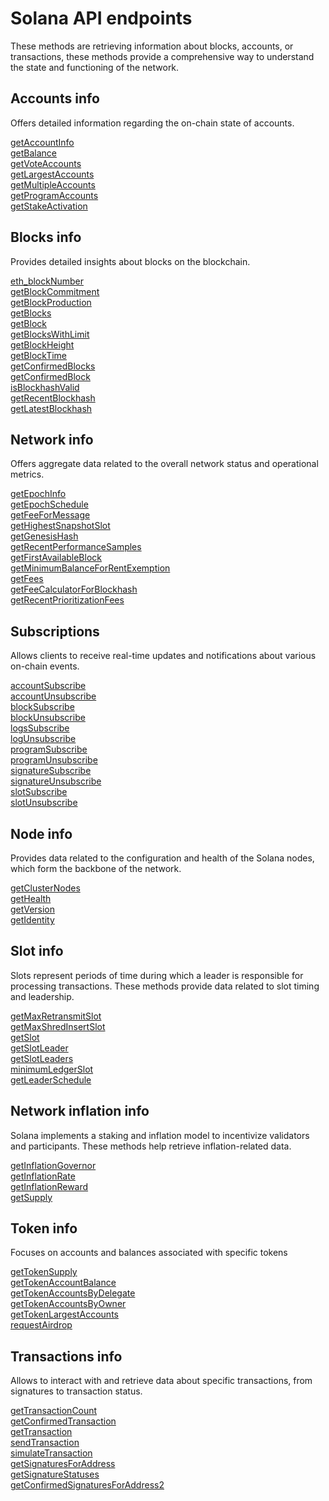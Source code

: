 # Solana API endpoints

These methods are retrieving information about blocks, accounts, or transactions, these methods provide a comprehensive way to understand the state and functioning of the network.

## Accounts info

Offers detailed information regarding the on-chain state of accounts.

[getAccountInfo](solana-api/accountinfo/getAccountInfo) \
[getBalance](solana-api/accountinfo/getBalance) \
[getVoteAccounts](solana-api/accountinfo/getVoteAccounts) \
[getLargestAccounts](solana-api/accountinfo/getLargestAccounts) \
[getMultipleAccounts](solana-api/accountinfo/getMultipleAccounts) \
[getProgramAccounts](solana-api/accountinfo/getProgramAccounts) \
[getStakeActivation](solana-api/accountinfo/getStakeActivation)

## Blocks info

Provides detailed insights about blocks on the blockchain.

[eth_blockNumber](//solana-api/blocksinfo/eth_blockNumber) \
[getBlockCommitment](/solana-api/blocksinfo/getBlockCommitment) \
[getBlockProduction](/solana-api/blocksinfo/getBlockProduction) \
[getBlocks](/solana-api/blocksinfo/getBlocks) \
[getBlock](/solana-api/blocksinfo/getBlock) \
[getBlocksWithLimit](/solana-api/blocksinfo/getBlocksWithLimit) \
[getBlockHeight](/solana-api/blocksinfo/getBlockHeight) \
[getBlockTime](/solana-api/blocksinfo/getBlockTime) \
[getConfirmedBlocks](/solana-api/blocksinfo/getConfirmedBlocks) \
[getConfirmedBlock](/solana-api/blocksinfo/getConfirmedBlock) \
[isBlockhashValid](/solana-api/blocksinfo/isBlockhashValid) \
[getRecentBlockhash](/solana-api/blocksinfo/getRecentBlockhash) \
[getLatestBlockhash](/solana-api/blocksinfo/getLatestBlockhash)

## Network info

Offers aggregate data related to the overall network status and operational metrics.

[getEpochInfo](/solana-api/networkinfo/getEpochInfo) \
[getEpochSchedule](/solana-api/networkinfo/getEpochSchedule) \
[getFeeForMessage](/solana-api/networkinfo/getFeeForMessage) \
[getHighestSnapshotSlot](/solana-api/networkinfo/getHighestSnapshotSlot) \
[getGenesisHash](/solana-api/networkinfo/getGenesisHash) \
[getRecentPerformanceSamples](/solana-api/networkinfo/getRecentPerformanceSamples) \
[getFirstAvailableBlock](/solana-api/networkinfo/getFirstAvailableBlock) \
[getMinimumBalanceForRentExemption](/solana-api/networkinfo/getMinimumBalanceForRentExemption) \
[getFees](/solana-api/networkinfo/getFees) \
[getFeeCalculatorForBlockhash](/solana-api/networkinfo/getFeeCalculatorForBlockhash) \
[getRecentPrioritizationFees](/solana-api/networkinfo/getRecentPrioritizationFees)

## Subscriptions

Allows clients to receive real-time updates and notifications about various on-chain events.

[accountSubscribe](/solana-api/subscriptions/accountSubscribe) \
[accountUnsubscribe](/solana-api/subscriptions/accountUnsubscribe) \
[blockSubscribe](/solana-api/subscriptions/blockSubscribe) \
[blockUnsubscribe](/solana-api/subscriptions/blockUnsubscribe) \
[logsSubscribe](/solana-api/subscriptions/logsSubscribe) \
[logUnsubscribe](/solana-api/subscriptions/logUnsubscribe) \
[programSubscribe](/solana-api/subscriptions/programSubscribe) \
[programUnsubscribe](/solana-api/subscriptions/programUnsubscribe) \
[signatureSubscribe](/solana-api/subscriptions/signatureSubscribe) \
[signatureUnsubscribe](/solana-api/subscriptions/signatureUnsubscribe) \
[slotSubscribe](/solana-api/subscriptions/slotSubscribe) \
[slotUnsubscribe](/solana-api/subscriptions/slotUnsubscribe)

## Node info

Provides data related to the configuration and health of the Solana nodes, which form the backbone of the network.

[getClusterNodes](/solana-api/nodeinfo/getClusterNodes) \
[getHealth](/solana-api/nodeinfo/getHealth) \
[getVersion](/solana-api/nodeinfo/getVersion) \
[getIdentity](/solana-api/nodeinfo/getIdentity)

## Slot info

Slots represent periods of time during which a leader is responsible for processing transactions. These methods provide data related to slot timing and leadership.

[getMaxRetransmitSlot](/solana-api/slotinfo/getMaxRetransmitSlot) \
[getMaxShredInsertSlot](/solana-api/slotinfo/getMaxShredInsertSlot) \
[getSlot](/solana-api/slotinfo/getSlot) \
[getSlotLeader](/solana-api/slotinfo/getSlotLeader) \
[getSlotLeaders](/solana-api/slotinfo/getSlotLeaders) \
[minimumLedgerSlot](/solana-api/slotinfo/minimumLedgerSlot) \
[getLeaderSchedule](/solana-api/slotinfo/getLeaderSchedule)

## Network inflation info

Solana implements a staking and inflation model to incentivize validators and participants. These methods help retrieve inflation-related data.

[getInflationGovernor](/solana-api/networkinflationinfo/getInflationGovernor) \
[getInflationRate](/solana-api/networkinflationinfo/getInflationRate) \
[getInflationReward](/solana-api/networkinflationinfo/getInflationReward) \
[getSupply](/solana-api/networkinflationinfo/getSupply)

## Token info

Focuses on accounts and balances associated with specific tokens

[getTokenSupply](/solana-api/tokeninfo/getTokenSupply) \
[getTokenAccountBalance](/solana-api/tokeninfo/getTokenAccountBalance) \
[getTokenAccountsByDelegate](/solana-api/tokeninfo/getTokenAccountsByDelegate) \
[getTokenAccountsByOwner](/solana-api/tokeninfo/getTokenAccountsByOwner) \
[getTokenLargestAccounts](/solana-api/tokeninfo/getTokenLargestAccounts) \
[requestAirdrop](/solana-api/tokeninfo/requestAirdrop)


## Transactions info

Allows to interact with and retrieve data about specific transactions, from signatures to transaction status.

[getTransactionCount](/solana-api/transactionsinfo/getTransactionCount) \
[getConfirmedTransaction](/solana-api/transactionsinfo/getConfirmedTransaction) \
[getTransaction](/solana-api/transactionsinfo/getTransaction) \
[sendTransaction](/solana-api/transactionsinfo/sendTransaction) \
[simulateTransaction](/solana-api/transactionsinfo/simulateTransaction) \
[getSignaturesForAddress](/solana-api/transactionsinfo/getSignaturesForAddress) \
[getSignatureStatuses](/solana-api/transactionsinfo/getSignatureStatuses) \
[getConfirmedSignaturesForAddress2](/solana-api/transactionsinfo/getConfirmedSignaturesForAddress2)
